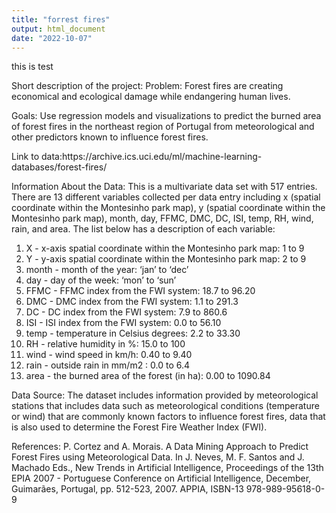```yaml
---
title: "forrest fires"
output: html_document
date: "2022-10-07"
---
```


this is test


Short description of the project:
Problem: Forest fires are creating economical and ecological damage while endangering human lives.
 
Goals: Use regression models and visualizations to predict the burned area of forest fires in the northeast region of Portugal from meteorological and other predictors known to influence forest fires. 

Link to data:https://archive.ics.uci.edu/ml/machine-learning-databases/forest-fires/ 

Information About the Data: 
 This is a multivariate data set with 517 entries. There are 13 different variables collected per data entry including x (spatial coordinate within the Montesinho park map), y (spatial coordinate within the Montesinho park map), month, day, FFMC, DMC, DC, ISI, temp, RH, wind, rain, and area. The list below has a description of each variable: 
 
1. X - x-axis spatial coordinate within the Montesinho park map: 1 to 9
2. Y - y-axis spatial coordinate within the Montesinho park map: 2 to 9
3. month - month of the year: 'jan' to 'dec'
4. day - day of the week: 'mon' to 'sun'
5. FFMC - FFMC index from the FWI system: 18.7 to 96.20
6. DMC - DMC index from the FWI system: 1.1 to 291.3
7. DC - DC index from the FWI system: 7.9 to 860.6
8. ISI - ISI index from the FWI system: 0.0 to 56.10
9. temp - temperature in Celsius degrees: 2.2 to 33.30
10. RH - relative humidity in %: 15.0 to 100
11. wind - wind speed in km/h: 0.40 to 9.40
12. rain - outside rain in mm/m2 : 0.0 to 6.4
13. area - the burned area of the forest (in ha): 0.00 to 1090.84
 

Data Source:
The dataset includes information provided by meteorological stations that includes data such as meteorological conditions (temperature or wind) that are commonly known factors to influence forest fires, data that is also used to determine the Forest Fire Weather Index (FWI). 
 
References: 
P. Cortez and A. Morais. A Data Mining Approach to Predict Forest Fires using Meteorological Data. In J. Neves, M. F. Santos and J. Machado Eds., New Trends in Artificial Intelligence, Proceedings of the 13th EPIA 2007 - Portuguese Conference on Artificial Intelligence, December, Guimarães, Portugal, pp. 512-523, 2007. APPIA, ISBN-13 978-989-95618-0-9
